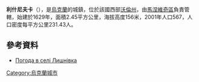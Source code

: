 {{coord|51|28|23|N|25|24|19|E|scale:30000|display=title}}

'''利什尼夫卡'''（{{lang-uk|Лишнівка}}），是[[烏克蘭|烏克蘭]]的城鎮，位於該國西部[[沃倫州|沃倫州]]，由[[馬涅維奇區|馬涅維奇區]]負責管轄，始建於1629年，面積2.45平方公里，海拔高度156米，2001年人口567，人口密度每平方公里231.43人。

==參考資料==
* [http://weather.in.ua/ua/volynskaja/13528 Погода в селі Лишнівка]{{Wayback|url=http://weather.in.ua/ua/volynskaja/13528 |date=20111219102204 }}

{{Ukraine-geo-stub}}
[[Category:烏克蘭城市|Category:烏克蘭城市]]